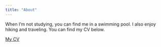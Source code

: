 ```yaml
---
title: "About"
---
```

When I'm not studying, you can find me in a swimming pool. I also enjoy hiking and traveling. You can find my CV below.

[My CV](Yunshu_CV.pdf)
